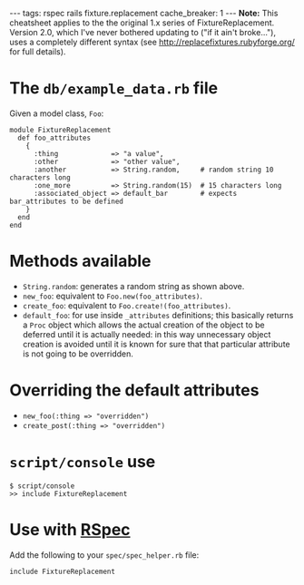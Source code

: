 ---
tags: rspec rails fixture.replacement
cache_breaker: 1
---
'''Note:''' This cheatsheet applies to the the original 1.x series of FixtureReplacement. Version 2.0, which I've never bothered updating to ("if it ain't broke..."), uses a completely different syntax (see http://replacefixtures.rubyforge.org/ for full details). 

= The <tt>db/example_data.rb</tt> file =

Given a model class, <tt>Foo</tt>:

<pre>module FixtureReplacement
  def foo_attributes
    {
      :thing             => "a value",
      :other             => "other value",
      :another           => String.random,     # random string 10 characters long
      :one_more          => String.random(15)  # 15 characters long
      :associated_object => default_bar        # expects bar_attributes to be defined
    }
  end
end</pre>

= Methods available =

* <tt>String.random</tt>: generates a random string as shown above.
* <tt>new_foo</tt>: equivalent to <tt>Foo.new(foo_attributes)</tt>.
* <tt>create_foo</tt>: equivalent to <tt>Foo.create!(foo_attributes)</tt>.
* <tt>default_foo</tt>: for use inside <tt>_attributes</tt> definitions; this basically returns a <tt>Proc</tt> object which allows the actual creation of the object to be deferred until it is actually needed: in this way unnecessary object creation is avoided until it is known for sure that that particular attribute is not going to be overridden.

= Overriding the default attributes =

* <tt>new_foo(:thing => "overridden")</tt>
* <tt>create_post(:thing => "overridden")</tt>

= <tt>script/console</tt> use =

<pre>$ script/console
>> include FixtureReplacement</pre>

= Use with [[RSpec]] =

Add the following to your <tt>spec/spec_helper.rb</tt> file:

<pre>include FixtureReplacement</pre>
